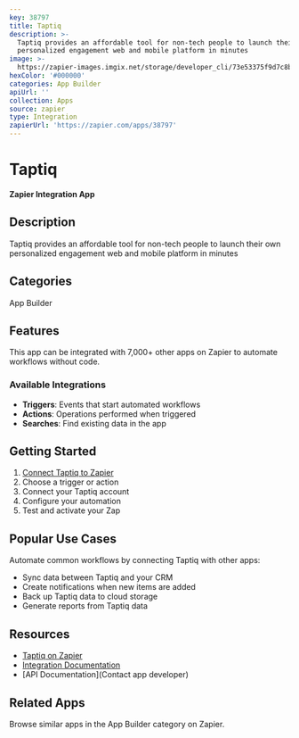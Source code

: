 ```yaml
---
key: 38797
title: Taptiq
description: >-
  Taptiq provides an affordable tool for non-tech people to launch their own
  personalized engagement web and mobile platform in minutes
image: >-
  https://zapier-images.imgix.net/storage/developer_cli/73e53375f9d7c8bf4215c2bfd64ec6ad_2.png?auto=format%2Ccompress&ixlib=python-3.0.0&q=50
hexColor: '#000000'
categories: App Builder
apiUrl: ''
collection: Apps
source: zapier
type: Integration
zapierUrl: 'https://zapier.com/apps/38797'
---
```

# Taptiq

**Zapier Integration App**

## Description

Taptiq provides an affordable tool for non-tech people to launch their own personalized engagement web and mobile platform in minutes

## Categories

App Builder

## Features

This app can be integrated with 7,000+ other apps on Zapier to automate workflows without code.

### Available Integrations

- **Triggers**: Events that start automated workflows
- **Actions**: Operations performed when triggered
- **Searches**: Find existing data in the app

## Getting Started

1. [Connect Taptiq to Zapier](https://zapier.com/apps/38797)
2. Choose a trigger or action
3. Connect your Taptiq account
4. Configure your automation
5. Test and activate your Zap

## Popular Use Cases

Automate common workflows by connecting Taptiq with other apps:

- Sync data between Taptiq and your CRM
- Create notifications when new items are added
- Back up Taptiq data to cloud storage
- Generate reports from Taptiq data

## Resources

- [Taptiq on Zapier](https://zapier.com/apps/38797)
- [Integration Documentation](https://zapier.com/apps/38797/integrations)
- [API Documentation](Contact app developer)

## Related Apps

Browse similar apps in the App Builder category on Zapier.
